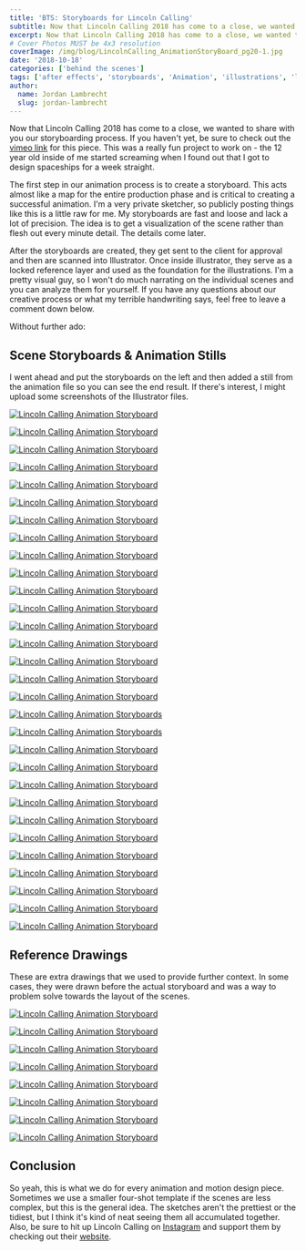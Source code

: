 ```yaml
---
title: 'BTS: Storyboards for Lincoln Calling'
subtitle: Now that Lincoln Calling 2018 has come to a close, we wanted to share with you our storyboarding process.
excerpt: Now that Lincoln Calling 2018 has come to a close, we wanted to share with you our storyboarding process.
# Cover Photos MUST be 4x3 resolution
coverImage: /img/blog/LincolnCalling_AnimationStoryBoard_pg20-1.jpg
date: '2018-10-18'
categories: ['behind the scenes']
tags: ['after effects', 'storyboards', 'Animation', 'illustrations', 'lincoln calling', 'process']
author:
  name: Jordan Lambrecht
  slug: jordan-lambrecht
---
```


Now that Lincoln Calling 2018 has come to a close, we wanted to share with you our storyboarding process. If you haven't yet, be sure to check out the [vimeo link](https://vimeo.com/262479074) for this piece. This was a really fun project to work on - the 12 year old inside of me started screaming when I found out that I got to design spaceships for a week straight.

The first step in our animation process is to create a storyboard. This acts almost like a map for the entire production phase and is critical to creating a successful animation. I'm a very private sketcher, so publicly posting things like this is a little raw for me. My storyboards are fast and loose and lack a lot of precision. The idea is to get a visualization of the scene rather than flesh out every minute detail. The details come later.

After the storyboards are created, they get sent to the client for approval and then are scanned into Illustrator. Once inside illustrator, they serve as a locked reference layer and used as the foundation for the illustrations. I'm a pretty visual guy, so I won't do much narrating on the individual scenes and you can analyze them for yourself. If you have any questions about our creative process or what my terrible handwriting says, feel free to leave a comment down below.

Without further ado:

## Scene Storyboards & Animation Stills

I went ahead and put the storyboards on the left and then added a still from the animation file so you can see the end result. If there's interest, I might upload some screenshots of the Illustrator files.

[![Lincoln Calling Animation Storyboard](https://cdn.pixelbakery.com/img/blog/LincolnCalling_AnimationStoryBoard_titlecard2.jpg)](https://cdn.pixelbakery.com/img/blog/LincolnCalling_AnimationStoryBoard_titlecard2.jpg)

[![Lincoln Calling Animation Storyboard](https://cdn.pixelbakery.com/img/blog/LincolnCalling_AnimationStoryBoard_pg1.jpg)](https://cdn.pixelbakery.com/img/blog/LincolnCalling_AnimationStoryBoard_pg1.jpg)

[![Lincoln Calling Animation Storyboard](https://cdn.pixelbakery.com/img/blog/LincolnCalling_Animation_ref1.jpg)](https://cdn.pixelbakery.com/img/blog/LincolnCalling_Animation_ref1.jpg)

[![Lincoln Calling Animation Storyboard](https://cdn.pixelbakery.com/img/blog/LincolnCalling_AnimationStoryBoard_pg2.jpg)](https://cdn.pixelbakery.com/img/blog/LincolnCalling_AnimationStoryBoard_pg2.jpg)

[![Lincoln Calling Animation Storyboard](https://cdn.pixelbakery.com/img/blog/LincolnCalling_Animation_ref2.jpg)](https://cdn.pixelbakery.com/img/blog/LincolnCalling_Animation_ref2.jpg)

[![Lincoln Calling Animation Storyboard](https://cdn.pixelbakery.com/img/blog/LincolnCalling_AnimationStoryBoard_pg3.jpg)](https://cdn.pixelbakery.com/img/blog/LincolnCalling_AnimationStoryBoard_pg3.jpg)

[![Lincoln Calling Animation Storyboard](https://cdn.pixelbakery.com/img/blog/LincolnCalling_Animation_ref3.jpg)](https://cdn.pixelbakery.com/img/blog/LincolnCalling_Animation_ref3.jpg)

[![Lincoln Calling Animation Storyboard](https://cdn.pixelbakery.com/img/blog/LincolnCalling_AnimationStoryBoard_pg4.jpg)](https://cdn.pixelbakery.com/img/blog/LincolnCalling_AnimationStoryBoard_pg4.jpg)

[![Lincoln Calling Animation Storyboard](https://cdn.pixelbakery.com/img/blog/LincolnCalling_Animation_ref5.jpg)](https://cdn.pixelbakery.com/img/blog/LincolnCalling_AnimationStoryBoard_pg4.jpg)

[![Lincoln Calling Animation Storyboard](https://cdn.pixelbakery.com/img/blog/LincolnCalling_AnimationStoryBoard_pg5.jpg)](https://cdn.pixelbakery.com/img/blog/LincolnCalling_Animation_ref5.jpg)

[![Lincoln Calling Animation Storyboard](https://cdn.pixelbakery.com/img/blog/LincolnCalling_Animation_ref4.jpg)](https://cdn.pixelbakery.com/img/blog/LincolnCalling_AnimationStoryBoard_pg5.jpg)

[![Lincoln Calling Animation Storyboard](https://cdn.pixelbakery.com/img/blog/LincolnCalling_AnimationStoryBoard_pg6.jpg)](https://cdn.pixelbakery.com/img/blog/LincolnCalling_AnimationStoryBoard_pg6.jpg)

[![Lincoln Calling Animation Storyboard](https://cdn.pixelbakery.com/img/blog/LincolnCalling_Animation_ref8.jpg)](https://cdn.pixelbakery.com/img/blog/LincolnCalling_Animation_ref8.jpg)

[![Lincoln Calling Animation Storyboard](https://cdn.pixelbakery.com/img/blog/LincolnCalling_AnimationStoryBoard_pg7.jpg)](https://cdn.pixelbakery.com/img/blog/LincolnCalling_AnimationStoryBoard_pg7.jpg)

[![Lincoln Calling Animation Storyboard](https://cdn.pixelbakery.com/img/blog/LincolnCalling_Animation_ref6.jpg)](https://cdn.pixelbakery.com/img/blog/LincolnCalling_Animation_ref6.jpg)

[![Lincoln Calling Animation Storyboard](https://cdn.pixelbakery.com/img/blog/LincolnCalling_AnimationStoryBoard_pg8.jpg)](https://cdn.pixelbakery.com/img/blog/LincolnCalling_AnimationStoryBoard_pg8.jpg)

[![Lincoln Calling Animation Storyboard](https://cdn.pixelbakery.com/img/blog/LincolnCalling_Animation_ref9.jpg)](https://cdn.pixelbakery.com/img/blog/LincolnCalling_Animation_ref9.jpg)

[![Lincoln Calling Animation Storyboards](https://cdn.pixelbakery.com/img/blog/LincolnCalling_AnimationStoryBoard_pg9.jpg)](https://cdn.pixelbakery.com/img/blog/LincolnCalling_AnimationStoryBoard_pg9.jpg)

[![Lincoln Calling Animation Storyboards](https://cdn.pixelbakery.com/img/blog/LincolnCalling_AnimationStoryBoard_pg10.jpg)](https://cdn.pixelbakery.com/img/blog/LincolnCalling_AnimationStoryBoard_pg10.jpg)

[![Lincoln Calling Animation Storyboard](https://cdn.pixelbakery.com/img/blog/LincolnCalling_Animation_ref11.jpg)](https://cdn.pixelbakery.com/img/blog/LincolnCalling_Animation_ref11.jpg)

[![Lincoln Calling Animation Storyboard](https://cdn.pixelbakery.com/img/blog/LincolnCalling_AnimationStoryBoard_pg11.jpg)](https://cdn.pixelbakery.com/img/blog/LincolnCalling_AnimationStoryBoard_pg11.jpg)

[![Lincoln Calling Animation Storyboard](https://cdn.pixelbakery.com/img/blog/LincolnCalling_Animation_ref12.jpg)](https://cdn.pixelbakery.com/img/blog/LincolnCalling_Animation_ref12.jpg)

[![Lincoln Calling Animation Storyboard](https://cdn.pixelbakery.com/img/blog/LincolnCalling_AnimationStoryBoard_pg12.jpg)](https://cdn.pixelbakery.com/img/blog/LincolnCalling_AnimationStoryBoard_pg12.jpg)

[![Lincoln Calling Animation Storyboard](https://cdn.pixelbakery.com/img/blog/LincolnCalling_Animation_ref13.jpg)](https://cdn.pixelbakery.com/img/blog/LincolnCalling_Animation_ref13.jpg)

[![Lincoln Calling Animation Storyboard](https://cdn.pixelbakery.com/img/blog/LincolnCalling_AnimationStoryBoard_pg13.jpg)](https://cdn.pixelbakery.com/img/blog/LincolnCalling_AnimationStoryBoard_pg13.jpg)

[![Lincoln Calling Animation Storyboard](https://cdn.pixelbakery.com/img/blog/LincolnCalling_Animation_ref14.jpg)](https://cdn.pixelbakery.com/img/blog/LincolnCalling_Animation_ref14.jpg)

[![Lincoln Calling Animation Storyboard](https://cdn.pixelbakery.com/img/blog/LincolnCalling_AnimationStoryBoard_pg14.jpg)](https://cdn.pixelbakery.com/img/blog/LincolnCalling_AnimationStoryBoard_pg14.jpg)

[![Lincoln Calling Animation Storyboard](https://cdn.pixelbakery.com/img/blog/LincolnCalling_Animation_ref15.jpg)](https://cdn.pixelbakery.com/img/blog/LincolnCalling_Animation_ref15.jpg)

[![Lincoln Calling Animation Storyboard](https://cdn.pixelbakery.com/img/blog/LincolnCalling_AnimationStoryBoard_pg15.jpg)](https://cdn.pixelbakery.com/img/blog/LincolnCalling_AnimationStoryBoard_pg15.jpg)

[![Lincoln Calling Animation Storyboard](https://cdn.pixelbakery.com/img/blog/LincolnCalling_Animation_ref16.jpg)](https://cdn.pixelbakery.com/img/blog/LincolnCalling_Animation_ref16.jpg)

## Reference Drawings

These are extra drawings that we used to provide further context. In some cases, they were drawn before the actual storyboard and was a way to problem solve towards the layout of the scenes.

[![Lincoln Calling Animation Storyboard](https://cdn.pixelbakery.com/img/blog/LincolnCalling_AnimationStoryBoard_referencecard.jpg)](https://cdn.pixelbakery.com/img/blog/LincolnCalling_AnimationStoryBoard_referencecard.jpg)

[![Lincoln Calling Animation Storyboard](https://cdn.pixelbakery.com/img/blog/LincolnCalling_AnimationStoryBoard_pg16.jpg)](https://cdn.pixelbakery.com/img/blog/LincolnCalling_AnimationStoryBoard_pg16.jpg)

[![Lincoln Calling Animation Storyboard](https://cdn.pixelbakery.com/img/blog/LincolnCalling_AnimationStoryBoard_pg17.jpg)](https://cdn.pixelbakery.com/img/blog/LincolnCalling_AnimationStoryBoard_pg17.jpg)

[![Lincoln Calling Animation Storyboard](https://cdn.pixelbakery.com/img/blog/LincolnCalling_AnimationStoryBoard_pg19.jpg)](https://cdn.pixelbakery.com/img/blog/LincolnCalling_AnimationStoryBoard_pg19.jpg)

[![Lincoln Calling Animation Storyboard](https://cdn.pixelbakery.com/img/blog/LincolnCalling_AnimationStoryBoard_pg20.jpg)](https://cdn.pixelbakery.com/img/blog/LincolnCalling_AnimationStoryBoard_pg20.jpg)

[![Lincoln Calling Animation Storyboard](https://cdn.pixelbakery.com/img/blog/LincolnCalling_AnimationStoryBoard_pg21.jpg)](https://cdn.pixelbakery.com/img/blog/LincolnCalling_AnimationStoryBoard_pg21.jpg)

[![Lincoln Calling Animation Storyboard](https://cdn.pixelbakery.com/img/blog/LincolnCalling_AnimationStoryBoard_pg22.jpg)](https://cdn.pixelbakery.com/img/blog/LincolnCalling_AnimationStoryBoard_pg22.jpg)

[![Lincoln Calling Animation Storyboard](https://cdn.pixelbakery.com/img/blog/LincolnCalling_AnimationStoryBoard_pg23.jpg)](https://cdn.pixelbakery.com/img/blog/LincolnCalling_AnimationStoryBoard_pg23.jpg)

## Conclusion

So yeah, this is what we do for every animation and motion design piece. Sometimes we use a smaller four-shot template if the scenes are less complex, but this is the general idea. The sketches aren't the prettiest or the tidiest, but I think it's kind of neat seeing them all accumulated together. Also, be sure to hit up Lincoln Calling on [Instagram](https://instagram.com/lincolncalling_) and support them by checking out their [website](https://lincolncalling.com/).
